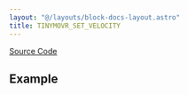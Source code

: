 ```yaml
---
layout: "@/layouts/block-docs-layout.astro"
title: TINYMOVR_SET_VELOCITY
---
```



<PythonDocsDisplay docstring={docstring} />

[Source Code](https://github.com/flojoy-ai/blocks/blob/main/blocks/IO/MOTION/MOTOR_DRIVERS/BLDC/TINYMOVR/TINYMOVR_SET_VELOCITY/TINYMOVR_SET_VELOCITY.py)

## Example
